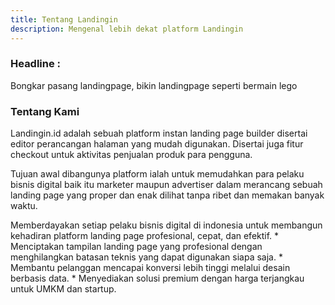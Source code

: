 ```yaml
---
title: Tentang Landingin
description: Mengenal lebih dekat platform Landingin
---
```


### Headline :

Bongkar pasang landingpage, bikin landingpage seperti bermain lego

### Tentang Kami

Landingin.id adalah sebuah platform instan landing page builder disertai editor perancangan halaman yang mudah digunakan. Disertai juga fitur
checkout untuk aktivitas penjualan produk para pengguna. 

Tujuan awal dibangunya platform ialah untuk memudahkan para pelaku
bisnis digital baik itu marketer maupun advertiser dalam merancang sebuah landing page yang proper dan enak dilihat tanpa ribet dan memakan banyak waktu.

<Cards>
  <Card href="/docs/ui/markdown" title="Visi">
    Memberdayakan setiap pelaku bisnis digital di indonesia untuk membangun kehadiran platform landing page profesional, cepat, dan efektif.
  </Card>

  <Card href="/docs/ui/navigation" title="Misi">
    * Menciptakan tampilan landing page yang profesional dengan menghilangkan batasan teknis yang dapat digunakan siapa saja.
    * Membantu pelanggan mencapai konversi lebih tinggi melalui desain berbasis data.
    * Menyediakan solusi premium dengan harga terjangkau untuk UMKM dan startup.
  </Card>
</Cards>